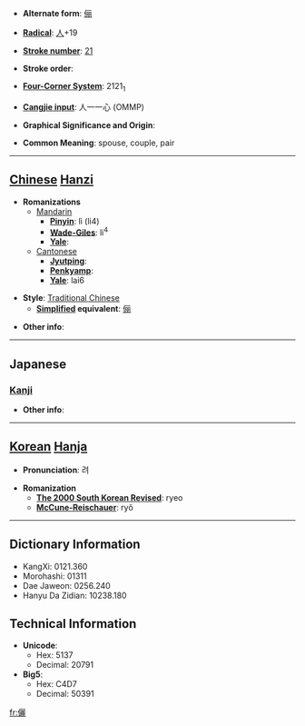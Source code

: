 * '''Alternate form''': [[俪]]

* '''[[Wiktionary:Chinese radical index| Radical]]''': [[Wiktionary:Chinese radical index 人|人]]+19

* '''[[Wiktionary:Chinese total strokes index|Stroke number]]''': [[Wiktionary:Chinese total strokes index 21|21]]

* '''Stroke order''': 

* '''[[Wiktionary:Chinese four corner index|Four-Corner System]]''': 2121<sub>1</sub>

* '''[[Wiktionary:Chinese Cangjie index|Cangjie input]]''': 人一一心 (OMMP)

* '''Graphical Significance and Origin''': 

* '''Common Meaning''': spouse, couple, pair

----

== [[Chinese]] [[Hanzi]] ==

* '''Romanizations'''
** [[Mandarin]]
*** '''[[Pinyin]]''': lì (li4)
*** '''[[Wade-Giles]]''': li<sup>4</sup>
*** '''[[Yale]]''': 
**[[Cantonese]]
***'''[[Jyutping]]''':
***'''[[Penkyamp]]''': 
***'''[[Yale]]''': lai6

* '''Style''': [[Traditional Chinese]] 
** '''[[Simplified Chinese|Simplified]] equivalent''': [[俪]]

* '''Other info''': 

----

==Japanese==
===[[Kanji]]===
{{kanji|on readings=[[れい]] (rei)
|kun readings=[[つれあい]] (tsureai), [[ならぶ]] (narabu)
}}

* '''Other info''':  

----

== [[Korean]] [[Hanja]] ==

* '''Pronunciation''': 려

* '''Romanization'''
** '''[[The 2000 South Korean Revised Romanization|The 2000 South Korean Revised]]''': ryeo
** '''[[McCune-Reischauer]]''': ryŏ

----

== Dictionary Information ==

* KangXi: 0121.360
* Morohashi: 01311
* Dae Jaweon: 0256.240
* Hanyu Da Zidian: 10238.180

== Technical Information ==

* '''Unicode''':
** Hex: 5137
** Decimal: 20791
* '''Big5''':
** Hex: C4D7
** Decimal: 50391

[[fr:儷]]